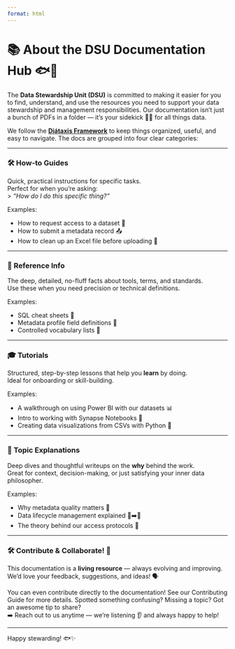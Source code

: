 ```yaml
---
format: html
---
```


# 📚 About the DSU Documentation Hub 🐟💾

The **Data Stewardship Unit (DSU)** is committed to making it easier for you to find, understand, and use the resources you need to support your data stewardship and management responsibilities. Our documentation isn't just a bunch of PDFs in a folder — it's your sidekick 🦸‍♂️ for all things data.

We follow the [**Diátaxis Framework**](https://diataxis.fr) to keep things organized, useful, and easy to navigate. The docs are grouped into four clear categories:

------------------------------------------------------------------------

### 🛠️ How-to Guides

Quick, practical instructions for specific tasks.\
Perfect for when you're asking:\
\> *"How do I do this specific thing?"*

Examples:

* How to request access to a dataset 🔐\
* How to submit a metadata record 📤\
* How to clean up an Excel file before uploading 🧼

------------------------------------------------------------------------

### 📘 Reference Info

The deep, detailed, no-fluff facts about tools, terms, and standards.\
Use these when you need precision or technical definitions.

Examples: 

* SQL cheat sheets 🧾
* Metadata profile field definitions 🧬
* Controlled vocabulary lists 📑

------------------------------------------------------------------------

### 🎓 Tutorials

Structured, step-by-step lessons that help you **learn** by doing.\
Ideal for onboarding or skill-building.

Examples:

* A walkthrough on using Power BI with our datasets 📊\
* Intro to working with Synapse Notebooks 🧠\
* Creating data visualizations from CSVs with Python 🐍

------------------------------------------------------------------------

### 🧠 Topic Explanations

Deep dives and thoughtful writeups on the **why** behind the work.\
Great for context, decision-making, or just satisfying your inner data philosopher.

Examples:

* Why metadata quality matters 🧼\
* Data lifecycle management explained 🌱➡️🌳\
* The theory behind our access protocols 🚦

------------------------------------------------------------------------

### 🛠️ Contribute & Collaborate! 🤝

This documentation is a **living resource** — always evolving and improving.\
We'd love your feedback, suggestions, and ideas! 🗣️

You can even contribute directly to the documentation! See our Contributing Guide for more details. Spotted something confusing? Missing a topic? Got an awesome tip to share?\
➡️ Reach out to us anytime — we're listening 👂 and always happy to help!

------------------------------------------------------------------------

Happy stewarding! 🐟✨
